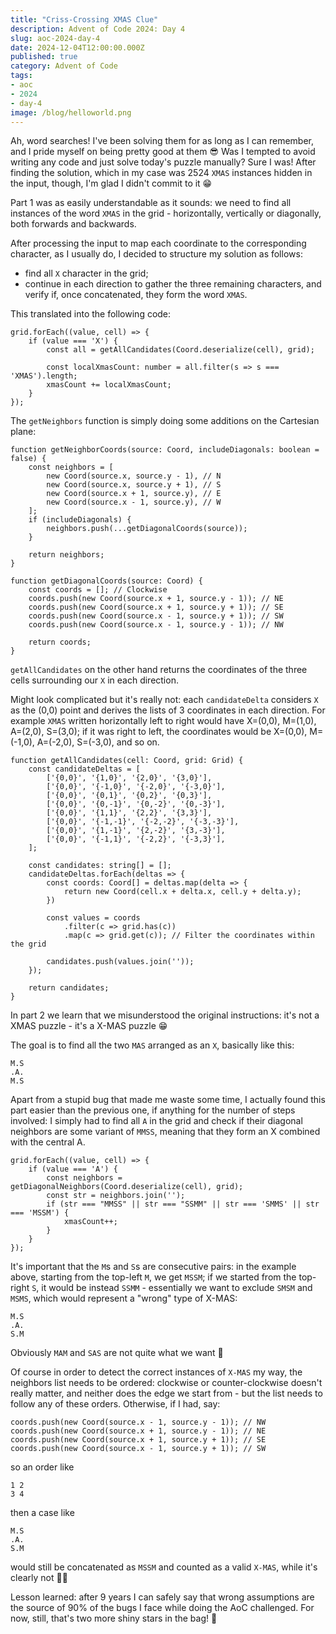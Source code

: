 ```yaml
---
title: "Criss-Crossing XMAS Clue"
description: Advent of Code 2024: Day 4
slug: aoc-2024-day-4
date: 2024-12-04T12:00:00.000Z
published: true
category: Advent of Code
tags:
- aoc
- 2024
- day-4
image: /blog/helloworld.png
---
```


Ah, word searches! I've been solving them for as long as I can remember, and I pride myself on being pretty good at them 😎
Was I tempted to avoid writing any code and just solve today's puzzle manually? Sure I was! After finding the solution, which in my case was 2524 `XMAS` instances hidden in the input, though, I'm glad I didn't commit to it 😁

Part 1 was as easily understandable as it sounds: we need to find all instances of the word `XMAS` in the grid - horizontally, vertically or diagonally, both forwards and backwards.

After processing the input to map each coordinate to the corresponding character, as I usually do, I decided to structure my solution as follows:

- find all `X` character in the grid;
- continue in each direction to gather the three remaining characters, and verify if, once concatenated, they form the word `XMAS`.

This translated into the following code:

```
grid.forEach((value, cell) => {
    if (value === 'X') {
        const all = getAllCandidates(Coord.deserialize(cell), grid);

        const localXmasCount: number = all.filter(s => s === 'XMAS').length;
        xmasCount += localXmasCount;
    }
});
```

The `getNeighbors` function is simply doing some additions on the Cartesian plane:

```
function getNeighborCoords(source: Coord, includeDiagonals: boolean = false) {
    const neighbors = [
        new Coord(source.x, source.y - 1), // N
        new Coord(source.x, source.y + 1), // S
        new Coord(source.x + 1, source.y), // E
        new Coord(source.x - 1, source.y), // W
    ];
    if (includeDiagonals) {
        neighbors.push(...getDiagonalCoords(source));
    }

    return neighbors;
}

function getDiagonalCoords(source: Coord) {
    const coords = []; // Clockwise
    coords.push(new Coord(source.x + 1, source.y - 1)); // NE
    coords.push(new Coord(source.x + 1, source.y + 1)); // SE
    coords.push(new Coord(source.x - 1, source.y + 1)); // SW
    coords.push(new Coord(source.x - 1, source.y - 1)); // NW

    return coords;
}
```

`getAllCandidates` on the other hand returns the coordinates of the three cells surrounding our `X` in each direction.

Might look complicated but it's really not: each `candidateDelta` considers `X` as the (0,0) point and derives the lists of 3 coordinates in each direction.
For example `XMAS` written horizontally left to right would have X=(0,0), M=(1,0), A=(2,0), S=(3,0); if it was right to left, the coordinates would be X=(0,0), M=(-1,0), A=(-2,0), S=(-3,0), and so on.

```
function getAllCandidates(cell: Coord, grid: Grid) {
    const candidateDeltas = [
        ['{0,0}', '{1,0}', '{2,0}', '{3,0}'],
        ['{0,0}', '{-1,0}', '{-2,0}', '{-3,0}'],
        ['{0,0}', '{0,1}', '{0,2}', '{0,3}'],
        ['{0,0}', '{0,-1}', '{0,-2}', '{0,-3}'],
        ['{0,0}', '{1,1}', '{2,2}', '{3,3}'],
        ['{0,0}', '{-1,-1}', '{-2,-2}', '{-3,-3}'],
        ['{0,0}', '{1,-1}', '{2,-2}', '{3,-3}'],
        ['{0,0}', '{-1,1}', '{-2,2}', '{-3,3}'],
    ];

    const candidates: string[] = [];
    candidateDeltas.forEach(deltas => {
        const coords: Coord[] = deltas.map(delta => {
            return new Coord(cell.x + delta.x, cell.y + delta.y);
        })

        const values = coords
            .filter(c => grid.has(c))
            .map(c => grid.get(c)); // Filter the coordinates within the grid

		candidates.push(values.join(''));
    });

    return candidates;
}
```

In part 2 we learn that we misunderstood the original instructions: it's not a XMAS puzzle - it's a X-MAS puzzle 😁

The goal is to find all the two `MAS` arranged as an `X`, basically like this:

```
M.S
.A.
M.S
```

Apart from a stupid bug that made me waste some time, I actually found this part easier than the previous one, if anything for the number of steps involved: I simply had to find all `A` in the grid and check if their diagonal neighbors are some variant of `MMSS`, meaning that they form an X combined with the central A.

```
grid.forEach((value, cell) => {
    if (value === 'A') {
        const neighbors = getDiagonalNeighbors(Coord.deserialize(cell), grid);
        const str = neighbors.join('');
        if (str === "MMSS" || str === "SSMM" || str === 'SMMS' || str === 'MSSM') {
            xmasCount++;
        }
    }
});
```

It's important that the `M`s and `S`s are consecutive pairs: in the example above, starting from the top-left `M`, we get `MSSM`; if we started from the top-right `S`, it would be instead `SSMM` - essentially we want to exclude `SMSM` and `MSMS`, which would represent a "wrong" type of X-MAS:

```
M.S
.A.
S.M
```

Obviously `MAM` and `SAS` are not quite what we want 🤔

Of course in order to detect the correct instances of `X-MAS` my way, the neighbors list needs to be ordered: clockwise or counter-clockwise doesn't really matter, and neither does the edge we start from - but the list needs to follow any of these orders. Otherwise, if I had, say:

```
coords.push(new Coord(source.x - 1, source.y - 1)); // NW
coords.push(new Coord(source.x + 1, source.y - 1)); // NE
coords.push(new Coord(source.x + 1, source.y + 1)); // SE
coords.push(new Coord(source.x - 1, source.y + 1)); // SW
```

so an order like

```
1 2
3 4
```

then a case like

```
M.S
.A.
S.M
```

would still be concatenated as `MSSM` and counted as a valid `X-MAS`, while it's clearly not 🤦‍♀️

Lesson learned: after 9 years I can safely say that wrong assumptions are the source of 90% of the bugs I face while doing the AoC challenged.
For now, still, that's two more shiny stars in the bag! 🌠
